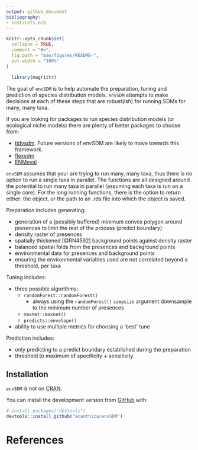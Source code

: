 ```yaml
---
output: github_document
bibliography:
- inst/refs.bib
---
```


<!-- README.md is generated from README.Rmd. Please edit that file -->

```r
knitr::opts_chunk$set(
  collapse = TRUE,
  comment = "#>",
  fig.path = "man/figures/README-",
  out.width = "100%"
)

  library(magrittr)

```

The goal of `envSDM` is to help automate the preparation, tuning and prediction
of species distribution models. `envSDM` attempts to make decisions at each of
these steps that are robust(ish) for running SDMs for many, many taxa.

If you are looking for packages to run species distribution models
(or ecological niche models) there are plenty of better packages to choose from:

* [tidysdm](https://cran.r-project.org/web/packages/tidysdm/index.html). Future
versions of envSDM are likely to move towards this framework.
* [flexsdm](https://sjevelazco.github.io/flexsdm/)
* [ENMeval](https://cran.r-project.org/web/packages/ENMeval/index.html)

`envSDM` assumes that your are trying to run many, many taxa, thus there is no
option to run a single taxa in parallel. The functions are all designed around
the potential to run many taxa in parallel (assuming each taxa is run on a
single core). For the long running functions, there is the option to
return either: the object, or the path to an .rds file into which the object is
saved.

Preparation includes generating:

* generation of a (possibly buffered) minimum convex polygon around
presences to limit the rest of the process (predict boundary)
* density raster of presences
* spatially thickened [@RN4592] background points against density raster
* balanced spatial folds from the presences and background points
* environmental data for presences and background points
* ensuring the environmental variables used are not correlated beyond a
threshold, per taxa

Tuning includes:

* three possible algorithms:
    + `randomForest::randomForest()`
        + always using the `randomForest()` `sampsize` argument downsample to
        the minimum number of presences
    + `maxnet::maxnet()`
    + `predicts::envelope()`
* ability to use multiple metrics for choosing a 'best' tune

Prediction includes:

* only predicting to a predict boundary established during the preparation
* threshold to maximum of specificity + sensitivity

## Installation

`envSDM` is not on [CRAN](https://CRAN.R-project.org).

You can install the development version from [GitHub](https://github.com/) with:

``` r
# install.packages("devtools")
devtools::install_github("acanthiza/envSDM")
```
# References
